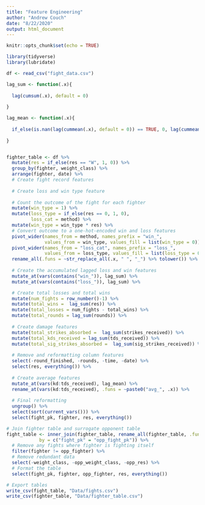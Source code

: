 ```yaml
---
title: "Feature Engineering"
author: "Andrew Couch"
date: "8/22/2020"
output: html_document
---
```


```r
knitr::opts_chunk$set(echo = TRUE)
```

```r
library(tidyverse)
library(lubridate)

df <- read_csv("fight_data.csv")
```

```r
lag_sum <- function(.x){
  
  lag(cumsum(.x), default = 0)
  
}

lag_mean <- function(.x){
  
  if_else(is.nan(lag(cummean(.x), default = 0)) == TRUE, 0, lag(cummean(.x), default = 0)) 
  
}


fighter_table <- df %>% 
  mutate(res = if_else(res == "W", 1, 0)) %>% 
  group_by(fighter, weight_class) %>% 
  arrange(fighter, date) %>% 
  # Create fight record features 
  
  # Create loss and win type feature
  
  # Count the outcome of the fight for each fighter
  mutate(win_type = 1) %>% 
  mutate(loss_type = if_else(res == 0, 1, 0),
         loss_cat = method) %>% 
  mutate(win_type = win_type * res) %>% 
  # Convert outcome to a one-hot-encoded win and loss features 
  pivot_wider(names_from = method, names_prefix = "win_", 
              values_from = win_type, values_fill = list(win_type = 0)) %>% 
  pivot_wider(names_from = "loss_cat", names_prefix = "loss_", 
              values_from = loss_type, values_fill = list(loss_type = 0)) %>% 
  rename_all(.funs = ~str_replace_all(.x, " ", "_") %>% tolower()) %>% 
  
  # Create the accumulated lagged loss and win features 
  mutate_at(vars(contains("win_")), lag_sum) %>% 
  mutate_at(vars(contains("loss_")), lag_sum) %>% 

  # Create total losses and total wins 
  mutate(num_fights = row_number()-1) %>% 
  mutate(total_wins =  lag_sum(res)) %>% 
  mutate(total_losses = num_fights - total_wins) %>% 
  mutate(total_rounds = lag_sum(rounds)) %>% 
  
  # Create damage features 
  mutate(total_strikes_absorbed =  lag_sum(strikes_received)) %>% 
  mutate(total_kds_received = lag_sum(tds_received)) %>% 
  mutate(total_sig_strikes_absorbed =  lag_sum(sig_strikes_received)) %>% 
  
  # Remove and reformatting column features
  select(-round_finished, -rounds, -time, -date) %>%
  select(res, everything()) %>% 
  
  # Create average features 
  mutate_at(vars(kd:tds_received), lag_mean) %>% 
  rename_at(vars(kd:tds_received), .funs = ~paste0("avg_", .x)) %>% 
  
  # Final reformatting 
  ungroup() %>% 
  select(sort(current_vars())) %>% 
  select(fight_pk, fighter, res, everything())

```




```r

# Join fighter table and surrogate opponent table
fight_table <- inner_join(fighter_table, rename_all(fighter_table, .funs = ~paste0("opp_", .x)), 
            by = c("fight_pk" = "opp_fight_pk")) %>% 
  # Remove any fights where fighter is fighting itself
  filter(fighter != opp_fighter) %>% 
  # Remove redundant data 
  select(-weight_class, -opp_weight_class, -opp_res) %>% 
  # Format the table 
  select(fight_pk, fighter, opp_fighter, res, everything())

```

```r
# Export tables 
write_csv(fight_table, "Data/fights.csv")
write_csv(fighter_table, "Data/fighter_table.csv")
```



